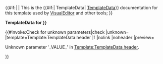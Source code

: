 <div class="templatedata-header">{{#if:{{{noheader|}}}|<!--
 noheader:
-->{{Template parameter usage}}|<!--
 +header:
-->This is the {{#if:{{{nolink|}}}|<!--
  +header, nolink TD
  -->TemplateData|<!--
  +header,  +link [[TD]]; DEFAULT:
-->[[Wikipedia:TemplateData|TemplateData]]}}<!--
   e.o. #if:nolink; DEFAULT:
--> documentation for this template used by [[Wikipedia:VisualEditor|VisualEditor]] and other tools; {{Template parameter usage|lc=yes}}<!--
   e.o. #if:noheader
-->}}

'''TemplateData for {{{1|{{BASEPAGENAME}}}}}'''
</div><includeonly><!--

 check parameters
-->{{#invoke:Check for unknown parameters|check
|unknown={{template other|1=[[Category:Pages using TemplateData header with unknown parameters|_VALUE_]]}}
|template=Template:TemplateData header
|1 |nolink |noheader
|preview=<div class="error" style="font-weight:normal">Unknown parameter '_VALUE_' in [[Template:TemplateData header]].</div>
}}<!--
-->{{template other|{{sandbox other||
[[Category:Templates using TemplateData]]

}}}}</includeonly><!--

--><noinclude>{{Documentation}}</noinclude>